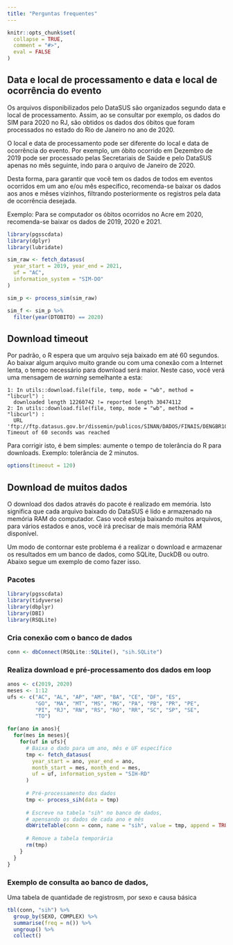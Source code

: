 ```yaml
---
title: "Perguntas frequentes"
---
```


```r
knitr::opts_chunk$set(
  collapse = TRUE,
  comment = "#>",
  eval = FALSE
)
```

## Data e local de processamento e data e local de ocorrência do evento

Os arquivos disponibilizados pelo DataSUS são organizados segundo data e local de processamento. Assim, ao se consultar por exemplo, os dados do SIM para 2020 no RJ, são obtidos os dados dos óbitos que foram processados no estado do Rio de Janeiro no ano de 2020.

O local e data de processamento pode ser diferente do local e data de ocorrência do evento. Por exemplo, um óbito ocorrido em Dezembro de 2019 pode ser processado pelas Secretariais de Saúde e pelo DataSUS apenas no mês seguinte, indo para o arquivo de Janeiro de 2020.

Desta forma, para garantir que você tem os dados de todos em eventos ocorridos em um ano e/ou mês específico, recomenda-se baixar os dados aos anos e mêses vizinhos, filtrando posteriormente os registros pela data de ocorrência desejada.

Exemplo: Para se computador os óbitos ocorridos no Acre em 2020, recomenda-se baixar os dados de 2019, 2020 e 2021.

```r
library(pgsscdata)
library(dplyr)
library(lubridate)

sim_raw <- fetch_datasus(
  year_start = 2019, year_end = 2021, 
  uf = "AC", 
  information_system = "SIM-DO"
)

sim_p <- process_sim(sim_raw)

sim_f <- sim_p %>%
  filter(year(DTOBITO) == 2020)
```

## Download timeout

Por padrão, o R espera que um arquivo seja baixado em até 60 segundos. Ao baixar algum arquivo muito grande ou com uma conexão com a Internet lenta, o tempo necessário para download será maior. Neste caso, você verá uma mensagem de *warning* semelhante a esta:

```         
1: In utils::download.file(file, temp, mode = "wb", method = "libcurl") :
  downloaded length 12260742 != reported length 30474112
2: In utils::download.file(file, temp, mode = "wb", method = "libcurl") :
  URL 'ftp://ftp.datasus.gov.br/dissemin/publicos/SINAN/DADOS/FINAIS/DENGBR10.dbc': Timeout of 60 seconds was reached
```
Para corrigir isto, é bem simples: aumente o tempo de tolerância do R para downloads. Exemplo: tolerância de 2 minutos.

```r
options(timeout = 120)
```


## Download de muitos dados

O download dos dados através do pacote é realizado em memória. Isto significa que cada arquivo baixado do DataSUS é lido e armazenado na memória RAM do computador. Caso você esteja baixando muitos arquivos, para vários estados e anos, você irá precisar de mais memória RAM disponível.

Um modo de contornar este problema é a realizar o download e armazenar os resultados em um banco de dados, como SQLite, DuckDB ou outro. Abaixo segue um exemplo de como fazer isso.

### Pacotes

```r
library(pgsscdata)
library(tidyverse)
library(dbplyr)
library(DBI)
library(RSQLite)
```

### Cria conexão com o banco de dados 

```r
conn <- dbConnect(RSQLite::SQLite(), "sih.SQLite")
```



### Realiza download e pré-processamento dos dados em loop

```r
anos <- c(2019, 2020)
meses <- 1:12
ufs <- c("AC", "AL", "AP", "AM", "BA", "CE", "DF", "ES", 
         "GO", "MA", "MT", "MS", "MG", "PA", "PB", "PR", "PE", 
         "PI", "RJ", "RN", "RS", "RO", "RR", "SC", "SP", "SE", 
         "TO")
```

```r
for(ano in anos){
  for(mes in meses){
    for(uf in ufs){
      # Baixa o dado para um ano, mês e UF específico
      tmp <- fetch_datasus(
        year_start = ano, year_end = ano, 
        month_start = mes, month_end = mes,
        uf = uf, information_system = "SIH-RD"
      )
      
      # Pré-processamento dos dados
      tmp <- process_sih(data = tmp)
      
      # Escreve na tabela "sih" no banco de dados, 
      # apensando os dados de cada ano e mês
      dbWriteTable(conn = conn, name = "sih", value = tmp, append = TRUE)
      
      # Remove a tabela temporária
      rm(tmp)
    }
  }
}
```


### Exemplo de consulta ao banco de dados,

Uma tabela de quantidade de registrosm, por sexo e causa básica

```r
tbl(conn, "sih") %>%
  group_by(SEXO, COMPLEX) %>%
  summarise(freq = n()) %>%
  ungroup() %>%
  collect()
```
